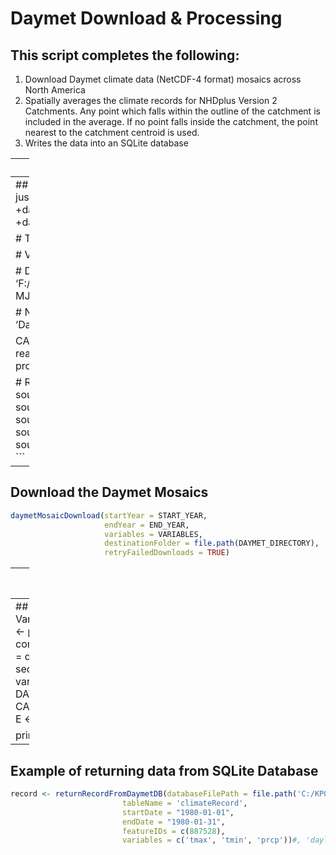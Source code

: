 # Daymet Download & Processing

## This script completes the following:

1. Download Daymet climate data (NetCDF-4 format) mosaics across North America
2. Spatially averages the climate records for NHDplus Version 2 Catchments. Any point which falls within the outline of the catchment is included in the average. If no point falls inside the catchment, the point nearest to the catchment centroid is used.
3. Writes the data into an SQLite database

---
##Load Libraries
```r
rm(list=setdiff(ls(), "CATCHMENTS"))

library(maptools)
library(dplyr) 
library(RSQLite)
library(RSQLite.extfuns)
library(ncdf4)
library(reshape2)
library(tcltk)
```

---
## Enter Inputs
```r

# Define the projections of the shapefiles and Daymet data
#   Note: The Daymet proj4 is just the coordinate system the projection is based on.
#PROJ4.NHD     <- "+proj=longlat +ellps=GRS80 +datum=NAD83 +no_defs +towgs84=0,0,0"
PROJ4.DAYMET  <- "+proj=longlat +ellps=WGS84 +datum=WGS84 +no_defs +towgs84=0,0,0"

# Temporal range
START_YEAR <- 1980
END_YEAR <- 2013

# Variables
VARIABLES <- c('tmax', 'tmin', 'prcp', 'dayl', 'srad', 'vp', 'swe')

# Destination folder of the raw Daymet data
DAYMET_DIRECTORY <- 'F:/KPONEIL/SourceData/climate/DAYMET/raw'
#DAYMET_DIRECTORY <- '//IGSAGBEBWS-MJO7/projects/dataIn/environmental/climate/daymet/Daily'

# Name of the database with Daymet data paired to NHDPlus catchments
DATABASE_NAME <- 'DaymetByHRDCatchments'

CATCHMENTS <- readShapePoly('C:/KPONEIL/daymetToHUCs/shapefiles/NortheastHRD_Catchments_DaymetPrj.shp', proj4string=CRS(PROJ4.DAYMET))

# Run this until package is created
source('C:/KPONEIL/GitHub/personal/dataProcessing/scripts/functions/daymetMosaicDownload.R')
source('C:/KPONEIL/GitHub/personal/dataProcessing/scripts/functions/spatialAverageDaymet.R')
source('C:/KPONEIL/GitHub/personal/dataProcessing/scripts/functions/tileCatchmentsShapefile.R')
source('C:/KPONEIL/GitHub/personal/dataProcessing/scripts/functions/transformShapefile.R')
source('C:/KPONEIL/GitHub/personal/dataProcessing/scripts/functions/convertDaymetToSQLiteDatabase.R')
```

---
## Download the Daymet Mosaics
```r

daymetMosaicDownload(startYear = START_YEAR,
                     endYear = END_YEAR,
                     variables = VARIABLES,
                     destinationFolder = file.path(DAYMET_DIRECTORY),
                     retryFailedDownloads = TRUE)
```

---
## Create and Connect to Database
```r

setwd(DAYMET_DIRECTORY)

# If the database does not exist then create one
if ( !file.exists(DATABASE_NAME) ) {src_sqlite(DATABASE_NAME, create = T)}

# Connect to the database
database <- dbConnect(SQLite(), DATABASE_NAME)
```

---
## Average the Daymet Records by Catchment
```r

# Variables and years to average and add to database
B <- proc.time()[3]
convertDaymetToSQLiteDatabase(databaseConnection = database,
                                tableName = "climateRecord",
                                years = seq(from = START_YEAR, to = END_YEAR, by = 1),
                                variables = VARIABLES,
                                daymetDirectory = DAYMET_DIRECTORY,
                                catchmentsShapefile = CATCHMENTS,
                                daymetProj4string = PROJ4.DAYMET)
E <- proc.time()[3]

print("Total time: ", (E - B)/3600, " hours.")
```

---
## Example of returning data from SQLite Database
```r

record <- returnRecordFromDaymetDB(databaseFilePath = file.path('C:/KPONEIL/workspace/DaymetByHRDCatchments2'), 
                         tableName = 'climateRecord', 
                         startDate = "1980-01-01", 
                         endDate = "1980-01-31", 
                         featureIDs = c(887528),
                         variables = c('tmax', 'tmin', 'prcp'))#, 'dayl', 'srad', 'vp', 'swe'))
```